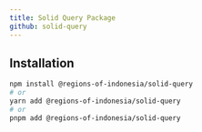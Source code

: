```yaml
---
title: Solid Query Package
github: solid-query
---
```



<PackageBadges name="solid-query" alpha />

## Installation

```bash
npm install @regions-of-indonesia/solid-query
# or
yarn add @regions-of-indonesia/solid-query
# or
pnpm add @regions-of-indonesia/solid-query
```
